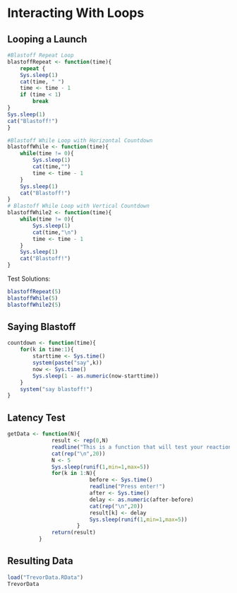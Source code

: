 Interacting With Loops
==========================

## Looping a Launch

```r

#Blastoff Repeat Loop
blastoffRepeat <- function(time){
    repeat {
    Sys.sleep(1)
    cat(time, " ")
    time <- time - 1
    if (time < 1) 
        break
}
Sys.sleep(1)
cat("Blastoff!")
}

#Blastoff While Loop with Horizontal Countdown
blastoffWhile <- function(time){
    while(time != 0){
        Sys.sleep(1)
        cat(time,"")
        time <- time - 1
    }
    Sys.sleep(1)
    cat("Blastoff!")
}
# Blastoff While Loop with Vertical Countdown
blastoffWhile2 <- function(time){
    while(time != 0){
        Sys.sleep(1)
        cat(time,"\n")
        time <- time - 1
    }
    Sys.sleep(1)
    cat("Blastoff!")
}
```
Test Solutions:
```r
blastoffRepeat(5)
blastoffWhile(5)
blastoffWhile2(5)
```
## Saying Blastoff
```r
countdown <- function(time){
    for(k in time:1){
        starttime <- Sys.time()
        system(paste("say",k))
        now <- Sys.time()
        Sys.sleep(1 - as.numeric(now-starttime))
    }
    system("say blastoff!")
}
```

## Latency Test
```r
getData <- function(N){
              result <- rep(0,N)
              readline("This is a function that will test your reaction time. When you press enter there will be \n a random amount of time that will pass before the first prompt will pop up, \n this will prompt you to press enter once again as fast as possible, \n this process will repeat 5 times. Begin when ready.")
              cat(rep("\n",20))
              N <- 5
              Sys.sleep(runif(1,min=1,max=5))
              for(k in 1:N){
                          before <- Sys.time()
                          readline("Press enter!")
                          after <- Sys.time()
                          delay <- as.numeric(after-before)
                          cat(rep("\n",20))
                          result[k] <- delay
                          Sys.sleep(runif(1,min=1,max=5))
                      }
              return(result)
          }
```
## Resulting Data
```r
load("TrevorData.RData")
TrevorData
```

